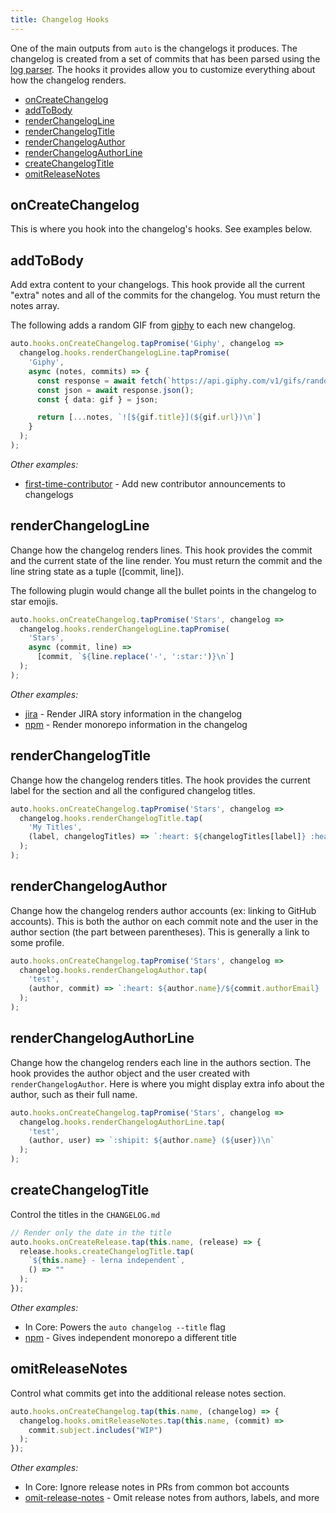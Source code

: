 ```yaml
---
title: Changelog Hooks
---
```


One of the main outputs from `auto` is the changelogs it produces.
The changelog is created from a set of commits that has been parsed using the [log parser](./log-parse-hooks).
The hooks it provides allow you to customize everything about how the changelog renders.

- [onCreateChangelog](#oncreatechangelog)
- [addToBody](#addtobody)
- [renderChangelogLine](#renderchangelogline)
- [renderChangelogTitle](#renderchangelogtitle)
- [renderChangelogAuthor](#renderchangelogauthor)
- [renderChangelogAuthorLine](#renderchangelogauthorline)
- [createChangelogTitle](#createchangelogtitle)
- [omitReleaseNotes](#omitreleasenotes)

## onCreateChangelog

This is where you hook into the changelog's hooks.
See examples below.

## addToBody

Add extra content to your changelogs.
This hook provide all the current "extra" notes and all of the commits for the changelog.
You must return the notes array.

The following adds a random GIF from [giphy](https://giphy.com) to each new changelog.

```ts
auto.hooks.onCreateChangelog.tapPromise('Giphy', changelog =>
  changelog.hooks.renderChangelogLine.tapPromise(
    'Giphy',
    async (notes, commits) => {
      const response = await fetch(`https://api.giphy.com/v1/gifs/random?api_key=${process.env.GIPHY_KEY}`);
      const json = await response.json();
      const { data: gif } = json;

      return [...notes, `![${gif.title}](${gif.url})\n`]
    }
  );
);
```

_Other examples:_

- [first-time-contributor](../generated/first-time-contributor) - Add new contributor announcements to changelogs

## renderChangelogLine

Change how the changelog renders lines.
This hook provides the commit and the current state of the line render.
You must return the commit and the line string state as a tuple ([commit, line]).

The following plugin would change all the bullet points in the changelog to star emojis.

```ts
auto.hooks.onCreateChangelog.tapPromise('Stars', changelog =>
  changelog.hooks.renderChangelogLine.tapPromise(
    'Stars',
    async (commit, line) =>
      [commit, `${line.replace('-', ':star:')}\n`]
  );
);
```

_Other examples:_

- [jira](../generated/jira) - Render JIRA story information in the changelog
- [npm](../generated/npm) - Render monorepo information in the changelog

## renderChangelogTitle

Change how the changelog renders titles.
The hook provides the current label for the section and all the configured changelog titles.

```ts
auto.hooks.onCreateChangelog.tapPromise('Stars', changelog =>
  changelog.hooks.renderChangelogTitle.tap(
    'My Titles',
    (label, changelogTitles) => `:heart: ${changelogTitles[label]} :heart:`
  );
);
```

## renderChangelogAuthor

Change how the changelog renders author accounts (ex: linking to GitHub accounts).
This is both the author on each commit note and the user in the author section (the part between parentheses).
This is generally a link to some profile.

```ts
auto.hooks.onCreateChangelog.tapPromise('Stars', changelog =>
  changelog.hooks.renderChangelogAuthor.tap(
    'test',
    (author, commit) => `:heart: ${author.name}/${commit.authorEmail} :heart:`
  );
);
```

## renderChangelogAuthorLine

Change how the changelog renders each line in the authors section.
The hook provides the author object and the user created with `renderChangelogAuthor`.
Here is where you might display extra info about the author, such as their full name.

```ts
auto.hooks.onCreateChangelog.tapPromise('Stars', changelog =>
  changelog.hooks.renderChangelogAuthorLine.tap(
    'test',
    (author, user) => `:shipit: ${author.name} (${user})\n`
  );
);
```

## createChangelogTitle

Control the titles in the `CHANGELOG.md`

```ts
// Render only the date in the title
auto.hooks.onCreateRelease.tap(this.name, (release) => {
  release.hooks.createChangelogTitle.tap(
    `${this.name} - lerna independent`,
    () => ""
  );
});
```

_Other examples:_

- In Core: Powers the `auto changelog --title` flag
- [npm](../generated/npm) - Gives independent monorepo a different title

## omitReleaseNotes

Control what commits get into the additional release notes section.

```ts
auto.hooks.onCreateChangelog.tap(this.name, (changelog) => {
  changelog.hooks.omitReleaseNotes.tap(this.name, (commit) =>
    commit.subject.includes("WIP")
  );
});
```

_Other examples:_

- In Core: Ignore release notes in PRs from common bot accounts
- [omit-release-notes](../generated/omit-release-notes) - Omit release notes from authors, labels, and more
